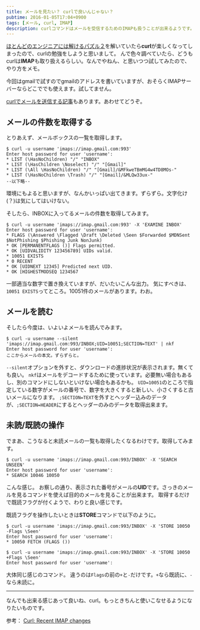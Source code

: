 ```yaml
---
title: メールを見たい？ curlで良いんじゃない？
pubtime: 2016-01-05T17:04+0900
tags: [メール, curl, IMAP]
description: curlコマンドはメールを受信するためのIMAPも扱うことが出来るようです。実際に受信や既読マークを付ける方法を試してみました。
---
```


[ほとんどのエンジニアには解けるパズル２](http://tango-ruby.hatenablog.com/entry/2015/12/28/212010)を解いていたら**curl**が楽しくなってしまったので、curlの勉強をしようと思いまして。
んで色々調べていたら、どうもcurlは**IMAP**も取り扱えるらしい。なんでやねん、と思いつつ試してみたので、やり方をメモ。

今回はgmailで試すのでgmailのアドレスを書いていますが、おそらくIMAPサーバーならどこででも使えます。試してません。

[curlでメールを送信する記事](/blog/2016/01/curl-smtp-mail.html)もあります。あわせてどうぞ。

## メールの件数を取得する
とりあえず、メールボックスの一覧を取得します。
```
$ curl -u username 'imaps://imap.gmail.com:993'
Enter host password for user 'username':
* LIST (\HasNoChildren) "/" "INBOX"
* LIST (\HasChildren \Noselect) "/" "[Gmail]"
* LIST (\All \HasNoChildren) "/" "[Gmail]/&MFkweTBmMG4w4TD8MOs-"
* LIST (\HasNoChildren \Trash) "/" "[Gmail]/&MLQw33ux-"
--以下略--
```
環境にもよると思いますが、なんかいっぱい出てきます。ずらずら。文字化け(？)は気にしてはいけない。

そしたら、INBOXに入ってるメールの件数を取得してみます。
```
$ curl -u username 'imaps://imap.gmail.com:993' -X 'EXAMINE INBOX'
Enter host password for user 'username':
* FLAGS (\Answered \Flagged \Draft \Deleted \Seen $Forwarded $MDNSent $NotPhishing $Phishing Junk NonJunk)
* OK [PERMANENTFLAGS ()] Flags permitted.
* OK [UIDVALIDITY 123456789] UIDs valid.
* 10051 EXISTS
* 0 RECENT
* OK [UIDNEXT 12345] Predicted next UID.
* OK [HIGHESTMODSEQ 1234567
```
一部適当な数字で置き換えていますが、だいたいこんな出力。
気にすべきは、`10051 EXISTS`ってところ。10051件のメールがあります。わお。

## メールを読む
そしたら今度は、いよいよメールを読んでみます。
```
$ curl -u username --silent 'imaps://imap.gmail.com:993/INBOX;UID=10051;SECTION=TEXT' | nkf
Enter host password for user 'username':
ここからメールの本文。ずらずらと。
```
`--silent`オプションを外すと、ダウンロードの進捗状況が表示されます。無くても良い。
`nkf`はメールをデコードするために使っています。必要無い場合もあるし、別のコマンドにしないといけない場合もあるかも。
`UID=10051`のところで指定している数字がメールの番号で、数字を大きくすると新しい、小さくすると古いメールになります。
`;SECTION=TEXT`を外すとヘッダー込みのデータが、`;SECTION=HEADER`にするとヘッダーのみのデータを取得出来ます。

## 未読/既読の操作
でまあ、こうなると未読メールの一覧も取得したくなるわけです。取得してみます。
```
$ curl -u username 'imaps://imap.gmail.com:993/INBOX' -X 'SEARCH UNSEEN'
Enter host password for user 'username':
* SEARCH 10046 10050
```
こんな感じ。
お察しの通り、表示された番号がメールの**UID**です。さっきのメールを見るコマンドを使えば目的のメールを見ることが出来ます。
取得するだけで既読フラグが付くようで、わりと良い感じです。

既読フラグを操作したいときは**STORE**コマンドで以下のように。
```
$ curl -u username 'imaps://imap.gmail.com:993/INBOX' -X 'STORE 10050 -Flags \Seen'
Enter host password for user 'username':
* 10050 FETCH (FLAGS ())

$ curl -u username 'imaps://imap.gmail.com:993/INBOX' -X 'STORE 10050 +Flags \Seen'
Enter host password for user 'username':
```
大体同じ感じのコマンド。
違うのは`Flags`の前の`+`と`-`だけです。`+`なら既読に、`-`なら未読に。

---

なんでも出来る感じあって良いね、curl。もっときちんと使いこなせるようになりたいものです。

参考： [Curl: Recent IMAP changes](http://curl.haxx.se/mail/lib-2013-03/0104.html)

